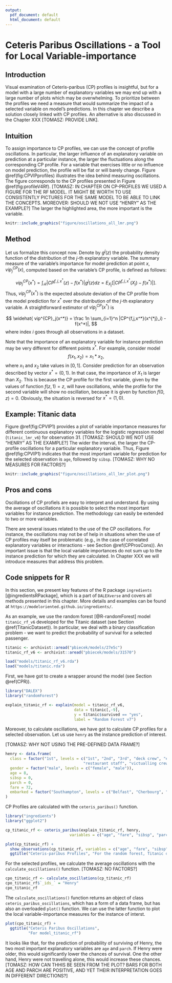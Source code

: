 ```yaml
---
output:
  pdf_document: default
  html_document: default
---
```

# Ceteris Paribus Oscillations - a Tool for Local Variable-importance  {#ceterisParibusOscillations}

## Introduction {#CPOscIntro}

Visual examination of Ceteris-paribus (CP) profiles is insightful, but for a model with a large number of explanatory variables we may end up with a large number of plots which may be overwhelming. To prioritize between the profiles we need a measure that would summarize the impact of a selected variable on model's predictions. In this chapter we describe a solution closely linked with CP profiles. An alternative is also discussed in the Chapter XXX [TOMASZ: PROVIDE LINK].

## Intuition {#CPOscIntuition}

To assign importance to CP profiles, we can use the concept of profile oscillations. In particular, the larger influence of an explanatory variable on prediction at a particular instance, the larger the fluctuations along the corresponding CP profile. For a variable that exercises little or no influence on model prediction, the profile will be flat or will barely change. Figure \@ref(fig:CPVIPprofiles) illustrates the idea behind measuring oscillations. The figure corresponds to the CP profiles presented in Figure \@ref(fig:profileV4Rf). [TOMASZ: IN CHAPTER ON CP-PROFILES WE USED A FIGURE FOR THE RF MODEL. IT MIGHT BE WORTH TO USE CONSISTENTLY PICTURES FOR THE SAME MODEL TO BE ABLE TO LINK THE CONCEPTS. MOREOVER: SHOULD WE NOT USE "HENRY" AS THE EXAMPLE?] The larger the highlighted area, the more important is the variable.

```r
knitr::include_graphics("figure/oscillations_all_lmr.png")
```

## Method {#CPOscMethod}

Let us formalize this concept now. Denote by $g^j(z)$ the probability density function of the distribution of the $j$-th explanatory variable. The summary measure of the variable's importance for model prediction at point $x$, $vip^{CP}_j(x)$, computed based on the variable's CP profile, is defined as follows: 

$$
vip^{CP}_j(x^*) = \int_{\mathcal R} |CP^{f,j,x^*}(z) - f(x^*)| g^j(z)dz=E_{X_j}[|CP^{f,j,x^*}(X_j) - f(x^*)|].
$$
Thus, $vip^{CP}_j(x^*)$ is the expected absolute deviation of the CP profile from the model prediction for $x^*$ over the distribution of the $j$-th explanatory variable. A straightforward estimator of $vip^{CP}_j(x^*)$ is

$$
\widehat{ vip^{CP}_j(x^*)} = \frac 1n \sum_{i=1}^n |CP^{f,j,x^*}(x^{*j}_i) - f(x^*)|,
$$
where index $i$ goes through all observations in a dataset. 

Note that the importance of an explanatory variable for instance prediction may be very different for different points $x^*$. For example, consider model 
$$
f(x_1, x_2) = x_1 * x_2,
$$
where $x_1$ and $x_2$ take values in $[0,1]$. Consider prediction for an observation described by vector $x^* = (0,1)$. In that case, the importance of $X_1$ is larger than $X_2$. This is because the CP profile for the first variable, given by the values of function $f(z,1)=z$, will have oscillations, while the profile for the second variable will show no oscillation, because it is given by function $f(0,z)=0$. Obviously, the situation is reversed for $x^*=(1,0)$. 

## Example: Titanic data {#CPOscExample}

Figure \@ref(fig:CPVIP1) provides a plot of variable importance measures for different continuous explanatory variables for the logistic regression model (`titanic_lmr_v6`) for observation 31. [TOMASZ: SHOULD WE NOT USE "HENRY" AS THE EXAMPLE?] The wider the interval, the larger the CP-profile oscillations for a particular explanatory variable. Thus, Figure \@ref(fig:CPVIP1) indicates that the most important variable for prediction for the selected observation is `age`, followed by `sibsp`. [TOMASZ: WHY NO MEASURES FOR FACTORS?] 

```r
knitr::include_graphics("figure/oscillations_all_lmr_plot.png")
```

## Pros and cons {#CPOscProsCons}

Oscillations of CP profiels are easy to interpret and understand. By using the average of oscillations it is possible to select the most important variables for instance prediction. The methodology can easily be extended to two or more variables. 

There are several issues related to the use of the CP oscillations. For instance, the oscillations may not be of help in situations when the use of CP profiles may itself be problematic (e.g., in the case of correlated explanatory variables or interactions - see Section \@ref(CPProsCons)). An important issue is that the local variable importances do not sum up to the instance prediction for which they are calculated. In Chapter XXX we will introduce measures that address this problem.

## Code snippets for R {#CPOscR}

In this section, we present key features of the R package `ingredients` [@ingredientsRPackage], which is a part of `DALEXverse` and covers all methods presented in this chapter. More details and examples can be found at `https://modeloriented.github.io/ingredients/`.

As an example, we use the random forest [@R-randomForest] model `titanic_rf_v6` developed for the Titanic dataset (see Section \@ref(TitanicDataset)). In particular, we deal with a binary classification problem - we want to predict the probability of survival for a selected passenger.

```r
titanic <- archivist::aread("pbiecek/models/27e5c")
titanic_rf_v6 <- archivist::aread("pbiecek/models/31570")
```

```r
load("models/titanic_rf_v6.rda")
load("models/titanic.rda")
```

First, we have got to create a wrapper around the model (see Section \@ref(CPR)). 

```r
library("DALEX")
library("randomForest")

explain_titanic_rf <- explain(model = titanic_rf_v6, 
                              data = titanic[,-9],
                              y = titanic$survived == "yes", 
                              label = "Random Forest v7")
```

Moreover, to calculate oscillations, we have got to calculate CP profiles for a selected observation. Let us use  `henry` as the instance prediction of interest.

[TOMASZ: WHY NOT USING THE PRE-DEFINED DATA FRAME?]

```r
henry <- data.frame(
  class = factor("1st", levels = c("1st", "2nd", "3rd", "deck crew", "engineering crew", 
                                  "restaurant staff", "victualling crew")),
  gender = factor("male", levels = c("female", "male")),
  age = 8,
  sibsp = 0,
  parch = 0,
  fare = 72,
  embarked = factor("Southampton", levels = c("Belfast", "Cherbourg", "Queenstown", "Southampton"))
)
```

CP Profiles are calculated with the `ceteris_paribus()` function.

```r
library("ingredients")
library("ggplot2")

cp_titanic_rf <- ceteris_paribus(explain_titanic_rf, henry, 
                            variables = c("age", "fare", "sibsp", "parch"))

plot(cp_titanic_rf) +
  show_observations(cp_titanic_rf, variables = c("age", "fare", "sibsp", "parch")) +
  ggtitle("Ceteris-paribus Profiles", "For the random forest, Titanic dataset, and Henry")
```

For the selected profiles, we calculate the average oscillations with the `calculate_oscillations()` function. [TOMASZ: NO FACTORS?]

```r
cpo_titanic_rf <- calculate_oscillations(cp_titanic_rf)
cpo_titanic_rf$`_ids_` = "Henry"
cpo_titanic_rf
```

The `calculate_oscillations()` function returns an object of class `ceteris_paribus_oscillations`, which has a form of a data frame, but has also an overloaded `plot()` function. We can use the latter function to plot the local variable-importance measures for the instance of interst.

```r
plot(cpo_titanic_rf) +
  ggtitle("Ceteris Paribus Oscillations",
          "For model_titanic_rf")
```

It looks like that, for the prediction of probability of surviving of Henry, the two most important explanatory variables are `age` and `parch`. If Henry were older, this would significantly lower the chances of survival. One the other hand, Henry were not travelling alone, this would increase these chances. [TOMASZ: HOW CAN THHIS BE SEEN FROM THE PLOT? BARS FOR BOTH AGE AND PARCH ARE POSITIVE, AND YET THEIR INTERPRETATION GOES IN DIFFERENT DIRECTIONS?]
 
